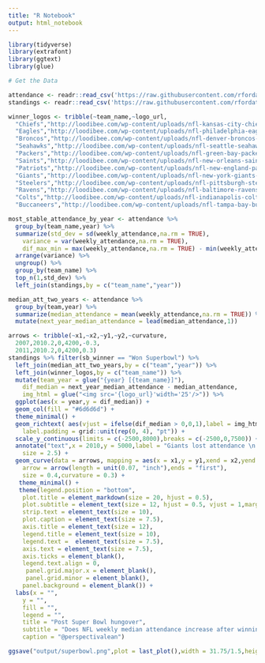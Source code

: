 ```yaml
---
title: "R Notebook"
output: html_notebook
---
```


```r
library(tidyverse)
library(extrafont)
library(ggtext)
library(glue)
```
 

```r

# Get the Data

attendance <- readr::read_csv('https://raw.githubusercontent.com/rfordatascience/tidytuesday/master/data/2020/2020-02-04/attendance.csv')
standings <- readr::read_csv('https://raw.githubusercontent.com/rfordatascience/tidytuesday/master/data/2020/2020-02-04/standings.csv')

winner_logos <- tribble(~team_name,~logo_url,
  "Chiefs","http://loodibee.com/wp-content/uploads/nfl-kansas-city-chiefs-team-logo-2-300x300.png",
  "Eagles","http://loodibee.com/wp-content/uploads/nfl-philadelphia-eagles-team-logo-2-300x300.png",
  "Broncos","http://loodibee.com/wp-content/uploads/nfl-denver-broncos-team-logo-2-300x300.png",
  "Seahawks","http://loodibee.com/wp-content/uploads/nfl-seattle-seahawks-team-logo-2-300x300.png",
  "Packers","http://loodibee.com/wp-content/uploads/nfl-green-bay-packers-team-logo-2-300x300.png",
  "Saints","http://loodibee.com/wp-content/uploads/nfl-new-orleans-saints-team-logo-2-300x300.png",
  "Patriots","http://loodibee.com/wp-content/uploads/nfl-new-england-patriots-team-logo-2-300x300.png",
  "Giants","http://loodibee.com/wp-content/uploads/nfl-new-york-giants-team-logo-2-300x300.png",
  "Steelers","http://loodibee.com/wp-content/uploads/nfl-pittsburgh-steelers-team-logo-2-300x300.png",
  "Ravens","http://loodibee.com/wp-content/uploads/nfl-baltimore-ravens-team-logo-2-300x300.png",
  "Colts","http://loodibee.com/wp-content/uploads/nfl-indianapolis-colts-team-logo-2-300x300.png",
  "Buccaneers","http://loodibee.com/wp-content/uploads/nfl-tampa-bay-buccaneers-team-logo-2-300x300.png")

```


```r
most_stable_attendance_by_year <- attendance %>% 
  group_by(team_name,year) %>% 
  summarize(std_dev = sd(weekly_attendance,na.rm = TRUE),
    variance = var(weekly_attendance,na.rm = TRUE),
    dif_max_min = max(weekly_attendance,na.rm = TRUE) - min(weekly_attendance,na.rm = TRUE)) %>% 
  arrange(variance) %>% 
  ungroup() %>% 
  group_by(team_name) %>% 
  top_n(1,std_dev) %>% 
  left_join(standings,by = c("team_name","year"))

```

```r
median_att_two_years <- attendance %>% 
  group_by(team,year) %>% 
  summarize(median_attendance = mean(weekly_attendance,na.rm = TRUE)) %>% 
  mutate(next_year_median_attendance = lead(median_attendance,1))
```





```r
arrows <- tribble(~x1,~x2,~y1,~y2,~curvature,
  2007,2010.2,0,4200,-0.3,
  2011,2010.2,0,4200,0.3)
standings %>% filter(sb_winner == "Won Superbowl") %>% 
  left_join(median_att_two_years,by = c("team","year")) %>% 
  left_join(winner_logos,by = c("team_name")) %>% 
  mutate(team_year = glue("{year} [{team_name}]"),
    dif_median = next_year_median_attendance - median_attendance,
    img_html = glue("<img src='{logo_url}'width='25'/>")) %>% 
  ggplot(aes(x = year,y = dif_median)) +
  geom_col(fill = "#6d6d6d") +
  theme_minimal() +
  geom_richtext( aes(vjust = ifelse(dif_median > 0,0,1),label = img_html),fill = NA, label.color = NA, # remove background and outline
    label.padding = grid::unit(rep(0, 4), "pt")) +
  scale_y_continuous(limits = c(-2500,8000),breaks = c(-2500,0,7500)) +
  annotate("text",x = 2010,y = 5000,label = "Giants lost attendance \n next year after winning, twice!",
    size = 2.5) +
  geom_curve(data = arrows, mapping = aes(x = x1,y = y1,xend = x2,yend = y2),
    arrow = arrow(length = unit(0.07, "inch"),ends = "first"), 
    size = 0.4,curvature = 0.3) +
   theme_minimal() +
   theme(legend.position = "bottom",
    plot.title = element_markdown(size = 20, hjust = 0.5),
    plot.subtitle = element_text(size = 12, hjust = 0.5, vjust = 1,margin = margin(0,10,10,0)),
    strip.text = element_text(size = 10),
    plot.caption = element_text(size = 7.5),
    axis.title = element_text(size = 12),
    legend.title = element_text(size = 10),
    legend.text =  element_text(size = 7.5),
    axis.text = element_text(size = 7.5),
    axis.ticks = element_blank(),
    legend.text.align = 0,
     panel.grid.major.x = element_blank(), 
     panel.grid.minor = element_blank(),
    panel.background = element_blank()) +
  labs(x = "",
    y = "",
    fill = "",
    legend = "",
    title = "Post Super Bowl hungover",
    subtitle = "Does NFL weekly median attendance increase after winning the Super Bowl?",
    caption = "@perspectivalean")

ggsave("output/superbowl.png",plot = last_plot(),width = 31.75/1.5,height = 17.85/1.5,units = c("cm"),dpi = 900)

```

